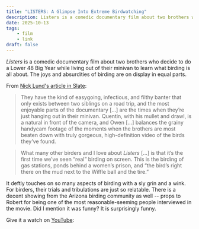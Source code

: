 ```yaml
---
title: "LISTERS: A Glimpse Into Extreme Birdwatching"
description: Listers is a comedic documentary film about two brothers who decide to do a Lower 48 Big Year in their minivan to learn what birding is all about.
date: 2025-10-13
tags:
    - film
    - link
draft: false
---
```


*Listers* is a comedic documentary film about two brothers who decide to do a Lower 48 Big Year while living out of their minivan to learn what birding is all about. The joys and absurdities of birding are on display in equal parts. 

From [Nick Lund's article in Slate](https://slate.com/culture/2025/09/listers-documentary-youtube-birding-birdwatching-movie-ebird.html):


> They have the kind of easygoing, infectious, and filthy banter that only exists between two siblings on a road trip, and the most enjoyable parts of the documentary [...] are the times when they’re just hanging out in their minivan. Quentin, with his mullet and drawl, is a natural in front of the camera, and Owen [...] balances the grainy handycam footage of the moments when the brothers are most beaten down with truly gorgeous, high-definition video of the birds they’ve found.

> What many other birders and I love about *Listers* [...] is that it’s the first time we’ve seen “real” birding on screen. This is the birding of gas stations, ponds behind a women’s prison, and “the bird’s right there on the mud next to the Wiffle ball and the tire.”

It deftly touches on so many aspects of birding with a sly grin and a wink. For birders, their trials and tribulations are just so relatable. There is a decent showing from the Arizona birding community as well -- props to Robert for being one of the most reasonable-seeming people interviewed in the movie. Did I mention it was funny? It is surprisingly funny. 

Give it a watch on [YouTube](https://www.youtube.com/watch?v=zl-wAqplQAo):

<YouTube id="https://www.youtube.com/watch?v=zl-wAqplQAo" />